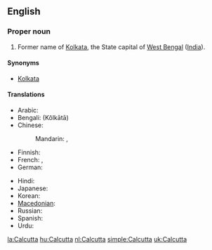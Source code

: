 ==English==
===Proper noun===
{{en-proper noun}}

#Former name of [[Kolkata]], the State capital of [[West Bengal]] ([[India]]).

====Synonyms====
*[[Kolkata]]

====Translations====
{{trans-top|capital of West Bengal}}
* Arabic: {{t|ar|كالكوتا|f|tr=kalkuuta|sc=Arab}}
* Bengali: {{BNchar|[[কলকাতা]]}} (Kôlkātā)
* Chinese:
*: Mandarin: {{t|zh|加爾各答|sc=Hani}},  {{t|zh|加尔各答|tr=Jiā'ěrgèdá|sc=Hani}}
* Finnish: {{t-|fi|Kolkata}}
* French: {{t|fr|Calcutta}},  {{t|fr|Kolkata|m}}
* German: {{t|de|Kalkutta|n}}
{{trans-mid}}
* Hindi: {{t-|hi|कोलकाता|tr=Kolkātā|xs=Hindi}}
* Japanese: {{t|ja|カルカッタ|tr=Karukatta|sc=Jpan}}
* Korean: {{t|ko|캘커타|tr=Kaelkeota|sc=Kore}}
* [[Macedonian]]: {{t|mk|Калкута|f|tr=Kalkúta}}
* Russian: {{t|ru|Калькутта|f|tr=Kal’kútta|sc=Cyrl}}
* Spanish: {{t+|es|Calcuta}}
* Urdu: {{t|ur|کلکتہ|tr=Kolkātā|sc=ur-Arab}}
{{trans-bottom}}

{{sisterlinks|Kolkata}}

[[la:Calcutta]]
[[hu:Calcutta]]
[[nl:Calcutta]]
[[simple:Calcutta]]
[[uk:Calcutta]]